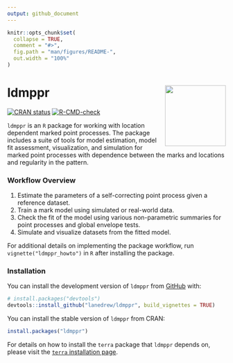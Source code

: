 ```yaml
---
output: github_document
---
```


<!-- README.md is generated from README.Rmd. Please edit that file -->

```r
knitr::opts_chunk$set(
  collapse = TRUE,
  comment = "#>",
  fig.path = "man/figures/README-",
  out.width = "100%"
)
```

# ldmppr  <img src="man/figures/ldmppr_logo_hex5.png" align="right" height="140" /></a>

<!-- badges: start -->
[![CRAN status](https://www.r-pkg.org/badges/version/ldmppr)](https://CRAN.R-project.org/package=ldmppr)
[![R-CMD-check](https://github.com/lanedrew/ldmppr/actions/workflows/r.yml/badge.svg)](https://github.com/lanedrew/ldmppr/actions/workflows/r.yml)
<!-- badges: end -->

`ldmppr` is an `R` package for working with location dependent marked point processes. The package includes a suite of tools for model estimation, model fit assessment, visualization, and simulation for marked point processes with dependence between the marks and locations and regularity in the pattern. 


### Workflow Overview

1. Estimate the parameters of a self-correcting point process given a reference dataset.
2. Train a mark model using simulated or real-world data.
3. Check the fit of the model using various non-parametric summaries for point processes and global envelope tests.
4. Simulate and visualize datasets from the fitted model.

For additional details on implementing the package workflow, run `vignette("ldmppr_howto")` in `R` after installing the package.

### Installation

You can install the development version of `ldmppr` from [GitHub](https://github.com/) with:

``` r
# install.packages("devtools")
devtools::install_github("lanedrew/ldmppr", build_vignettes = TRUE)
```

You can install the stable version of `ldmppr` from CRAN:

``` r
install.packages("ldmppr")
```

For details on how to install the `terra` package that `ldmppr` depends on, please visit the [`terra` installation page](https://github.com/rspatial/terra).

